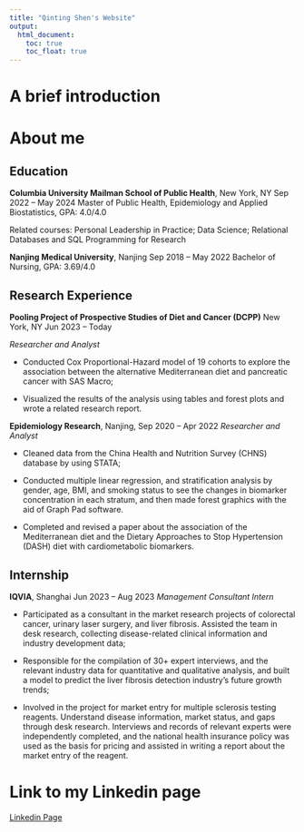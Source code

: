 ```yaml
---
title: "Qinting Shen's Website"
output: 
  html_document:
    toc: true
    toc_float: true
---
```


# A brief introduction

# About me

## Education
**Columbia University Mailman School of Public Health**, New York, NY                                                  Sep 2022 – May 2024
Master of Public Health, Epidemiology and Applied Biostatistics, GPA: 4.0/4.0

Related courses: Personal Leadership in Practice; Data Science; Relational Databases and SQL Programming for Research

**Nanjing Medical University**, Nanjing                                                                                        	Sep 2018 – May 2022
Bachelor of Nursing, GPA: 3.69/4.0

## Research Experience
**Pooling Project of Prospective Studies of Diet and Cancer (DCPP)**
New York, NY                               	   Jun 2023 – Today

*Researcher and Analyst*

* Conducted Cox Proportional-Hazard  model of 19 cohorts to explore the association between the alternative Mediterranean diet and pancreatic cancer with SAS Macro;

* Visualized the results of the analysis using tables and forest plots and wrote a related research report.

**Epidemiology Research**, Nanjing, Sep 2020 – Apr 2022
*Researcher and Analyst*

* Cleaned data from the China Health and Nutrition Survey (CHNS) database by using STATA; 

* Conducted multiple linear regression, and stratification analysis by gender, age, BMI, and smoking status to see the changes in biomarker concentration in each stratum, and then made forest graphics with the aid of Graph Pad software.

* Completed and revised a paper about the association of the Mediterranean diet and the Dietary Approaches to Stop Hypertension (DASH) diet with cardiometabolic biomarkers.


## Internship
**IQVIA**, Shanghai                                                                                                	 Jun 2023 – Aug 2023
*Management Consultant Intern*

* Participated as a consultant in the market research projects of colorectal cancer, urinary laser surgery, and liver fibrosis. Assisted the team in desk research, collecting disease-related clinical information and industry development data;

* Responsible for the compilation of 30+ expert interviews, and the relevant industry data for quantitative and qualitative analysis, and built a model to predict the liver fibrosis detection industry's future growth trends;

* Involved in the project for market entry for multiple sclerosis testing reagents. Understand disease information, market status, and gaps through desk research. Interviews and records of relevant experts were independently completed, and the national health insurance policy was used as the basis for pricing and assisted in writing a report about the market entry of the reagent.

# Link to my Linkedin page

[Linkedin Page](https://www.linkedin.com/in/qinting-shen/)
